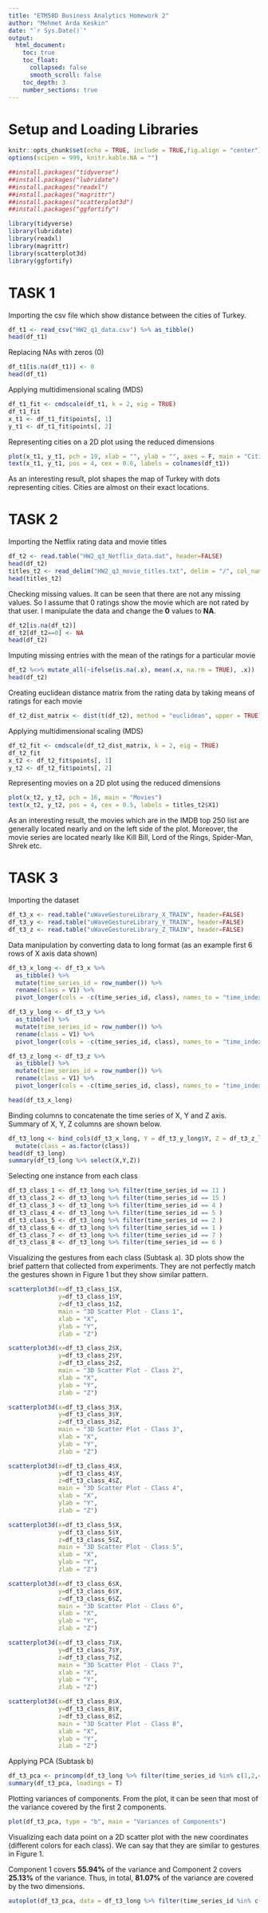 ```yaml
---
title: "ETM58D Business Analytics Homework 2"
author: "Mehmet Arda Keskin"
date: "`r Sys.Date()`"
output: 
  html_document:
    toc: true
    toc_float:
      collapsed: false
      smooth_scroll: false
    toc_depth: 3
    number_sections: true
---
```


# Setup and Loading Libraries

```r
knitr::opts_chunk$set(echo = TRUE, include = TRUE,fig.align = "center")
options(scipen = 999, knitr.kable.NA = "")

##install.packages("tidyverse")
##install.packages("lubridate")
##install.packages("readxl")
##install.packages("magrittr")
##install.packages("scatterplot3d")
##install.packages("ggfortify")

library(tidyverse)
library(lubridate)
library(readxl)
library(magrittr)
library(scatterplot3d)
library(ggfortify)
```

# TASK 1

Importing the csv file which show distance between the cities of Turkey.

```r
df_t1 <- read_csv("HW2_q1_data.csv") %>% as_tibble()
head(df_t1)
```

Replacing NAs with zeros (0)

```r
df_t1[is.na(df_t1)] <- 0
head(df_t1)
```

Applying multidimensional scaling (MDS)

```r
df_t1_fit <- cmdscale(df_t1, k = 2, eig = TRUE)
df_t1_fit
x_t1 <- df_t1_fit$points[, 1]
y_t1 <- df_t1_fit$points[, 2]
```

Representing cities on a 2D plot using the reduced dimensions

```r
plot(x_t1, y_t1, pch = 19, xlab = "", ylab = "", axes = F, main = "Cities of Turkey")
text(x_t1, y_t1, pos = 4, cex = 0.6, labels = colnames(df_t1))
```

As an interesting result, plot shapes the map of Turkey with dots representing cities. Cities are almost on their exact locations.

# TASK 2

Importing the Netflix rating data and movie titles

```r
df_t2 <- read.table("HW2_q3_Netflix_data.dat", header=FALSE)
head(df_t2)
titles_t2 <- read_delim("HW2_q3_movie_titles.txt", delim = "/", col_names = FALSE)
head(titles_t2)
```

Checking missing values. It can be seen that there are not any missing values. So I assume that 0 ratings show the movie which are not rated by that user. I manipulate the data and change the **0** values to **NA**.

```r
df_t2[is.na(df_t2)]
df_t2[df_t2==0] <- NA
head(df_t2)
```

Imputing missing entries with the mean of the ratings for a particular movie

```r
df_t2 %<>% mutate_all(~ifelse(is.na(.x), mean(.x, na.rm = TRUE), .x))          
head(df_t2)
```

Creating euclidean distance matrix from the rating data by taking means of ratings for each movie

```r
df_t2_dist_matrix <- dist(t(df_t2), method = "euclidean", upper = TRUE)
```

Applying multidimensional scaling (MDS)

```r
df_t2_fit <- cmdscale(df_t2_dist_matrix, k = 2, eig = TRUE)
df_t2_fit
x_t2 <- df_t2_fit$points[, 1]
y_t2 <- df_t2_fit$points[, 2]
```

Representing movies on a 2D plot using the reduced dimensions

```r
plot(x_t2, y_t2, pch = 16, main = "Movies")
text(x_t2, y_t2, pos = 4, cex = 0.5, labels = titles_t2$X1)
```

As an interesting result, the movies which are in the IMDB top 250 list are generally located nearly and on the left side of the plot. Moreover, the movie series are located nearly like Kill Bill, Lord of the Rings, Spider-Man, Shrek etc.


# TASK 3

Importing the dataset

```r
df_t3_x <- read.table("uWaveGestureLibrary_X_TRAIN", header=FALSE)
df_t3_y <- read.table("uWaveGestureLibrary_Y_TRAIN", header=FALSE)
df_t3_z <- read.table("uWaveGestureLibrary_Z_TRAIN", header=FALSE)
```

Data manipulation by converting data to long format (as an example first 6 rows of X axis data shown)

```r
df_t3_x_long <- df_t3_x %>% 
  as_tibble() %>% 
  mutate(time_series_id = row_number()) %>% 
  rename(class = V1) %>% 
  pivot_longer(cols = -c(time_series_id, class), names_to = "time_index", values_to = "X")

df_t3_y_long <- df_t3_y %>% 
  as_tibble() %>% 
  mutate(time_series_id = row_number()) %>% 
  rename(class = V1) %>% 
  pivot_longer(cols = -c(time_series_id, class), names_to = "time_index", values_to = "Y")

df_t3_z_long <- df_t3_z %>% 
  as_tibble() %>% 
  mutate(time_series_id = row_number()) %>% 
  rename(class = V1) %>% 
  pivot_longer(cols = -c(time_series_id, class), names_to = "time_index", values_to = "Z")

head(df_t3_x_long)
```

Binding columns to concatenate the time series of X, Y and Z axis. Summary of X, Y, Z columns are shown below.

```r
df_t3_long <- bind_cols(df_t3_x_long, Y = df_t3_y_long$Y, Z = df_t3_z_long$Z) %>% 
  mutate(class = as.factor(class))
head(df_t3_long)
summary(df_t3_long %>% select(X,Y,Z))
```

Selecting one instance from each class

```r
df_t3_class_1 <- df_t3_long %>% filter(time_series_id == 11 )
df_t3_class_2 <- df_t3_long %>% filter(time_series_id == 15 )
df_t3_class_3 <- df_t3_long %>% filter(time_series_id == 4 )
df_t3_class_4 <- df_t3_long %>% filter(time_series_id == 5 )
df_t3_class_5 <- df_t3_long %>% filter(time_series_id == 2 )
df_t3_class_6 <- df_t3_long %>% filter(time_series_id == 1 )
df_t3_class_7 <- df_t3_long %>% filter(time_series_id == 7 )
df_t3_class_8 <- df_t3_long %>% filter(time_series_id == 6 )
```

Visualizing the gestures from each class (Subtask a). 3D plots show the brief pattern that collected from experiments. They are not perfectly match the gestures shown in Figure 1 but they show similar pattern.

```r
scatterplot3d(x=df_t3_class_1$X, 
              y=df_t3_class_1$Y, 
              z=df_t3_class_1$Z, 
              main = "3D Scatter Plot - Class 1",
              xlab = "X",
              ylab = "Y",
              zlab = "Z")

scatterplot3d(x=df_t3_class_2$X, 
              y=df_t3_class_2$Y, 
              z=df_t3_class_2$Z, 
              main = "3D Scatter Plot - Class 2",
              xlab = "X",
              ylab = "Y",
              zlab = "Z")

scatterplot3d(x=df_t3_class_3$X, 
              y=df_t3_class_3$Y, 
              z=df_t3_class_3$Z, 
              main = "3D Scatter Plot - Class 3",
              xlab = "X",
              ylab = "Y",
              zlab = "Z")

scatterplot3d(x=df_t3_class_4$X, 
              y=df_t3_class_4$Y, 
              z=df_t3_class_4$Z, 
              main = "3D Scatter Plot - Class 4",
              xlab = "X",
              ylab = "Y",
              zlab = "Z")

scatterplot3d(x=df_t3_class_5$X, 
              y=df_t3_class_5$Y, 
              z=df_t3_class_5$Z, 
              main = "3D Scatter Plot - Class 5",
              xlab = "X",
              ylab = "Y",
              zlab = "Z")

scatterplot3d(x=df_t3_class_6$X, 
              y=df_t3_class_6$Y, 
              z=df_t3_class_6$Z, 
              main = "3D Scatter Plot - Class 6",
              xlab = "X",
              ylab = "Y",
              zlab = "Z")

scatterplot3d(x=df_t3_class_7$X, 
              y=df_t3_class_7$Y, 
              z=df_t3_class_7$Z, 
              main = "3D Scatter Plot - Class 7",
              xlab = "X",
              ylab = "Y",
              zlab = "Z")

scatterplot3d(x=df_t3_class_8$X, 
              y=df_t3_class_8$Y, 
              z=df_t3_class_8$Z, 
              main = "3D Scatter Plot - Class 8",
              xlab = "X",
              ylab = "Y",
              zlab = "Z")
```

Applying PCA (Subtask b)

```r
df_t3_pca <- princomp(df_t3_long %>% filter(time_series_id %in% c(1,2,4,5,6,7,11,15)) %>%  select(X,Y,Z), cor = T)
summary(df_t3_pca, loadings = T)
```

Plotting variances of components. From the plot, it can be seen that most of the variance covered by the first 2 components.

```r
plot(df_t3_pca, type = "b", main = "Variances of Components")
```

Visualizing each data point on a 2D scatter plot with the new coordinates (different colors for each class). We can say that they are similar to gestures in Figure 1.

Component 1 covers **55.94%** of the variance and Component 2 covers **25.13%** of the variance. Thus, in total, **81.07%** of the variance are covered by the two dimensions.

```r
autoplot(df_t3_pca, data = df_t3_long %>% filter(time_series_id %in% c(1,2,4,5,6,7,11,15)), colour = "class")
```


